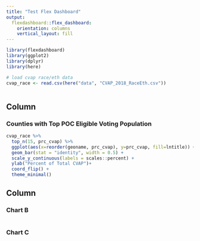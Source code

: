 ---
title: "Test Flex Dashboard"
output: 
  flexdashboard::flex_dashboard:
    orientation: columns
    vertical_layout: fill
---

```{r setup, include=FALSE}
library(flexdashboard)
library(ggplot2)
library(dplyr)
library(here)

# load cvap race/eth data
cvap_race <- read.csv(here("data", "CVAP_2018_RaceEth.csv"))



```

Column {data-width=650}
-----------------------------------------------------------------------

### Counties with Top POC Eligible Voting Population  

```{r}
cvap_race %>% 
  top_n(15, prc_cvap) %>% 
  ggplot(aes(x=reorder(geoname, prc_cvap), y=prc_cvap, fill=lntitle)) +
  geom_bar(stat = "identity", width = 0.5) +
  scale_y_continuous(labels = scales::percent) +
  ylab("Percent of Total CVAP")+
  coord_flip() +
  theme_minimal()


```

Column {data-width=350}
-----------------------------------------------------------------------

### Chart B

```{r}

```

### Chart C

```{r}

```

